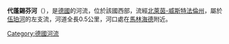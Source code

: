 {{Coord|51|5|22.2|N|7|35|17.1|E|display=title}}

'''代蓬錫芬河'''（{{lang-de|Deipensiefen}}），是[[德國|德國]]的河流，位於該國西部，流經[[北萊茵-威斯特法倫州|北萊茵-威斯特法倫州]]，屬於[[伍珀河|伍珀河]]的左支流，河道全長0.5公里，河口處在[[馬林海德|馬林海德]]附近。

{{Germany-geo-stub}}
[[Category:德國河流|Category:德國河流]]